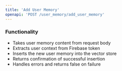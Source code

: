 ```yaml
---
title: 'Add User Memory'
openapi: 'POST /user_memory/add_user_memory'
---
```


### Functionality
- Takes user memory content from request body
- Extracts user context from Firebase token
- Inserts the new user memory into the vector store
- Returns confirmation of successful insertion
- Handles errors and returns false on failure
